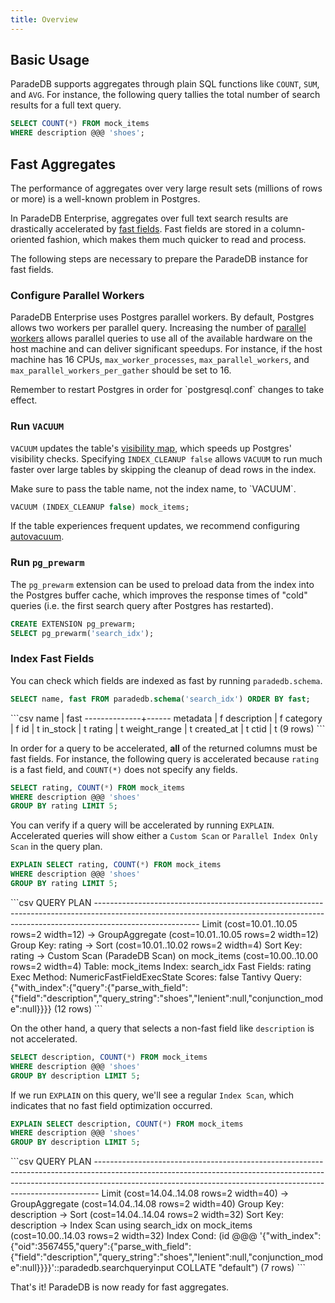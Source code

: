 ```yaml
---
title: Overview
---
```


## Basic Usage

ParadeDB supports aggregates through plain SQL functions like `COUNT`, `SUM`, and `AVG`. For instance, the following query tallies the total number of search results for a full text query.

```sql
SELECT COUNT(*) FROM mock_items
WHERE description @@@ 'shoes';
```

## Fast Aggregates

The performance of aggregates over very large result sets (millions of rows or more) is a well-known problem in Postgres.

In ParadeDB Enterprise, aggregates over full text search results are drastically accelerated by [fast fields](/documentation/indexing/fast_fields).
Fast fields are stored in a column-oriented fashion, which makes them much quicker to read and process.

The following steps are necessary to prepare the ParadeDB instance for fast fields.

### Configure Parallel Workers

ParadeDB Enterprise uses Postgres parallel workers. By default, Postgres allows two workers per parallel query.
Increasing the number of [parallel workers](/documentation/configuration/parallel) allows parallel queries to use all of the available hardware on the host machine and can deliver significant
speedups. For instance, if the host machine has 16 CPUs, `max_worker_processes`, `max_parallel_workers`, and `max_parallel_workers_per_gather`
should be set to 16.

<Note>
Remember to restart Postgres in order for `postgresql.conf` changes to take effect.
</Note>

### Run `VACUUM`

`VACUUM` updates the table's [visibility map](https://www.postgresql.org/docs/current/storage-vm.html),
which speeds up Postgres' visibility checks. Specifying `INDEX_CLEANUP false` allows `VACUUM` to run much
faster over large tables by skipping the cleanup of dead rows in the index.

<Note>
Make sure to pass the table name, not the index name, to `VACUUM`.
</Note>

```sql
VACUUM (INDEX_CLEANUP false) mock_items;
```

If the table experiences frequent updates, we recommend configuring [autovacuum](https://www.postgresql.org/docs/current/routine-vacuuming.html).

### Run `pg_prewarm`

The `pg_prewarm` extension can be used to preload data from the index into the Postgres buffer cache, which
improves the response times of "cold" queries (i.e. the first search query after Postgres has restarted).

```sql
CREATE EXTENSION pg_prewarm;
SELECT pg_prewarm('search_idx');
```

### Index Fast Fields

You can check which fields are indexed as fast by running `paradedb.schema`.

```sql
SELECT name, fast FROM paradedb.schema('search_idx') ORDER BY fast;
```

<Accordion title="Expected Response">
```csv
     name     | fast
--------------+------
 metadata     | f
 description  | f
 category     | f
 id           | t
 in_stock     | t
 rating       | t
 weight_range | t
 created_at   | t
 ctid         | t
(9 rows)
```
</Accordion>

In order for a query to be accelerated, **all** of the returned columns must be fast fields. For instance, the following query is accelerated because `rating` is a fast
field, and `COUNT(*)` does not specify any fields.

```sql
SELECT rating, COUNT(*) FROM mock_items
WHERE description @@@ 'shoes'
GROUP BY rating LIMIT 5;
```

You can verify if a query will be accelerated by running `EXPLAIN`. Accelerated queries will show either a `Custom Scan` or `Parallel Index Only Scan` in the query plan.

```sql
EXPLAIN SELECT rating, COUNT(*) FROM mock_items
WHERE description @@@ 'shoes'
GROUP BY rating LIMIT 5;
```

<Accordion title="Expected Response">
```csv
                                                                                      QUERY PLAN
--------------------------------------------------------------------------------------------------------------------------------------------------------------------------------------
 Limit  (cost=10.01..10.05 rows=2 width=12)
   ->  GroupAggregate  (cost=10.01..10.05 rows=2 width=12)
         Group Key: rating
         ->  Sort  (cost=10.01..10.02 rows=2 width=4)
               Sort Key: rating
               ->  Custom Scan (ParadeDB Scan) on mock_items  (cost=10.00..10.00 rows=2 width=4)
                     Table: mock_items
                     Index: search_idx
                     Fast Fields: rating
                     Exec Method: NumericFastFieldExecState
                     Scores: false
                     Tantivy Query: {"with_index":{"query":{"parse_with_field":{"field":"description","query_string":"shoes","lenient":null,"conjunction_mode":null}}}}
(12 rows)
```
</Accordion>

On the other hand, a query that selects a non-fast field like `description` is not accelerated.

```sql
SELECT description, COUNT(*) FROM mock_items
WHERE description @@@ 'shoes'
GROUP BY description LIMIT 5;
```

If we run `EXPLAIN` on this query, we'll see a regular `Index Scan`, which indicates that no fast field optimization occurred.

```sql
EXPLAIN SELECT description, COUNT(*) FROM mock_items
WHERE description @@@ 'shoes'
GROUP BY description LIMIT 5;
```

<Accordion title="Expected Response">
```csv
                                                                                                                QUERY PLAN
-------------------------------------------------------------------------------------------------------------------------------------------------------------------------------------------------------------------------------------------
 Limit  (cost=14.04..14.08 rows=2 width=40)
   ->  GroupAggregate  (cost=14.04..14.08 rows=2 width=40)
         Group Key: description
         ->  Sort  (cost=14.04..14.04 rows=2 width=32)
               Sort Key: description
               ->  Index Scan using search_idx on mock_items  (cost=10.00..14.03 rows=2 width=32)
                     Index Cond: (id @@@ '{"with_index":{"oid":3567455,"query":{"parse_with_field":{"field":"description","query_string":"shoes","lenient":null,"conjunction_mode":null}}}}'::paradedb.searchqueryinput COLLATE "default")
(7 rows)
```
</Accordion>

That's it! ParadeDB is now ready for fast aggregates.
